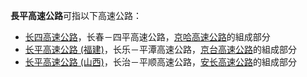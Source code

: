 '''長平高速公路'''可指以下高速公路：
*[[长四高速公路|长四高速公路]]，长春－四平高速公路，[[京哈高速公路|京哈高速公路]]的組成部分
*[[长平高速公路_(福建)|长平高速公路 (福建)]]，长乐－平潭高速公路，[[京台高速公路|京台高速公路]]的組成部分
*[[长平高速公路_(山西)|长平高速公路 (山西)]]，长治－平顺高速公路，[[安长高速公路|安长高速公路]]的組成部分
{{disambiguation|cat=六字路名消歧義}}